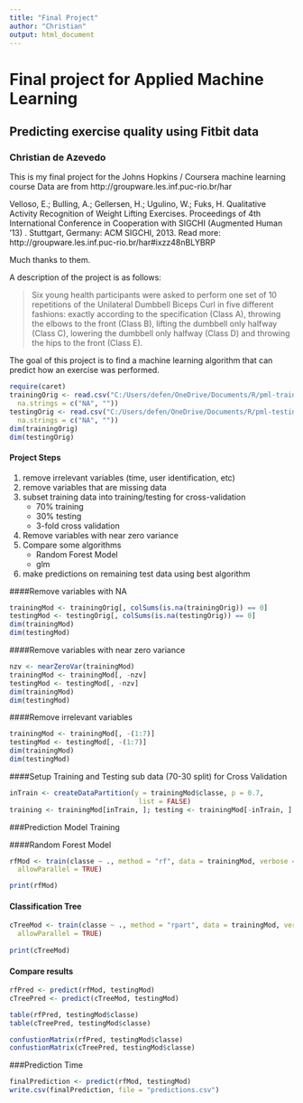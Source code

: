 ---
title: "Final Project"
author: "Christian"
output: html_document
---

# Final project for Applied Machine Learning
## Predicting exercise quality using Fitbit data
### Christian de Azevedo
This is my final project for the Johns Hopkins / Coursera machine learning course
Data are from http://groupware.les.inf.puc-rio.br/har

Velloso, E.; Bulling, A.; Gellersen, H.; Ugulino, W.; Fuks, H. Qualitative Activity Recognition of Weight Lifting Exercises. Proceedings of 4th International Conference in Cooperation with SIGCHI (Augmented Human '13) . Stuttgart, Germany: ACM SIGCHI, 2013.
Read more: http://groupware.les.inf.puc-rio.br/har#ixzz48nBLYBRP

Much thanks to them.

A description of the project is as follows:

> Six young health participants were asked to perform one set of 10 repetitions of the Unilateral Dumbbell Biceps Curl in five different fashions: exactly according to the specification (Class A), throwing the elbows to the front (Class B), lifting the dumbbell only halfway (Class C), lowering the dumbbell only halfway (Class D) and throwing the hips to the front (Class E).


The goal of this project is to find a machine learning algorithm that can predict how an exercise was performed.

```{r echo = FALSE}
require(caret)
trainingOrig <- read.csv("C:/Users/defen/OneDrive/Documents/R/pml-training.csv", 
  na.strings = c("NA", ""))
testingOrig <- read.csv("C:/Users/defen/OneDrive/Documents/R/pml-testing.csv", 
  na.strings = c("NA", ""))
dim(trainingOrig)
dim(testingOrig)
```

#### Project Steps

1. remove irrelevant variables (time, user identification, etc)
2. remove variables that are missing data
3. subset training data into training/testing for cross-validation
   + 70% training
   + 30% testing
   + 3-fold cross validation
4. Remove variables with near zero variance   
5. Compare some algorithms
   + Random Forest Model
   + glm
6. make predictions on remaining test data using best algorithm



####Remove variables with NA 

```{r}
trainingMod <- trainingOrig[, colSums(is.na(trainingOrig)) == 0]
testingMod <- testingOrig[, colSums(is.na(testingOrig)) == 0]
dim(trainingMod)
dim(testingMod)
```

####Remove variables with near zero variance 
```{r}
nzv <- nearZeroVar(trainingMod)
trainingMod <- trainingMod[, -nzv]
testingMod <- testingMod[, -nzv]
dim(trainingMod)
dim(testingMod)

```

####Remove irrelevant variables
```{r}
trainingMod <- trainingMod[, -(1:7)]
testingMod <- testingMod[, -(1:7)]
dim(trainingMod)
dim(testingMod)
```


####Setup Training and Testing sub data (70-30 split) for Cross Validation

```{r}
inTrain <- createDataPartition(y = trainingMod$classe, p = 0.7,
                                list = FALSE)
training <- trainingMod[inTrain, ]; testing <- trainingMod[-inTrain, ]

```

###Prediction Model Training

####Random Forest Model
```{r}

rfMod <- train(classe ~ ., method = "rf", data = trainingMod, verbose = FALSE, prox = TRUE,
  allowParallel = TRUE)

print(rfMod)
```

#### Classification Tree
```{r}

cTreeMod <- train(classe ~ ., method = "rpart", data = trainingMod, verbose = FALSE,
  allowParallel = TRUE)
 
print(cTreeMod)
```

#### Compare results
```{r}
rfPred <- predict(rfMod, testingMod)
cTreePred <- predict(cTreeMod, testingMod)

table(rfPred, testingMod$classe)
table(cTreePred, testingMod$classe)

confustionMatrix(rfPred, testingMod$classe)
confustionMatrix(cTreePred, testingMod$classe)
```

###Prediction Time
```{r}
finalPrediction <- predict(rfMod, testingMod) 
write.csv(finalPrediction, file = "predictions.csv")
```
